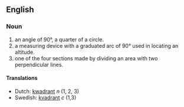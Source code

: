 ==English==
=== Noun ===
# an angle of 90&deg;, a quarter of a circle.
# a measuring device with a graduated arc of 90&deg; used in locating an altitude.
# one of the four sections made by dividing an area with two perpendicular lines.

====Translations====
*Dutch: [[kwadrant]]  ''n'' (1, 2, 3)
*Swedish: [[kvadrant]] ''c'' (1,3)